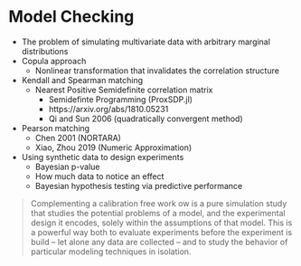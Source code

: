 # Model Checking {#model-checking}

- The problem of simulating multivariate data with arbitrary marginal distributions
- Copula approach
  - Nonlinear transformation that invalidates the correlation structure
- Kendall and Spearman matching
  - Nearest Positive Semidefinite correlation matrix
    - Semidefinte Programming (ProxSDP.jl)
    - https://arxiv.org/abs/1810.05231
    - Qi and Sun 2006 (quadratically convergent method)
- Pearson matching
  - Chen 2001 (NORTARA)
  - Xiao, Zhou 2019 (Numeric Approximation)
- Using synthetic data to design experiments
  - Bayesian p-value
  - How much data to notice an effect
  - Bayesian hypothesis testing via predictive performance

> Complementing a calibration free work ow is a pure simulation study that studies the potential problems of a model, and the experimental design it encodes, solely within the assumptions of that model. This is a powerful way both to evaluate experiments before the experiment is build – let alone any data are collected – and to study the behavior of particular modeling techniques in isolation.
